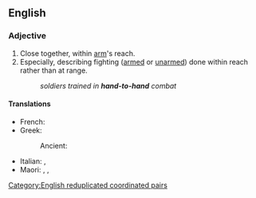 ==English==

===Adjective===
{{en-adj|-|head=[[hand]]-to-hand}}

# Close together, within [[arm]]'s reach. {{rfex|en}} <!--when is this ever used NOT about fighting?-->
# Especially, describing fighting ([[armed]] or [[unarmed]]) done within reach rather than at range.
#: ''soldiers trained in '''hand-to-hand''' combat''

====Translations====
{{trans-top|fighting done within reach rather than at range}}
* French: {{t+|fr|corps à corps}}
* Greek:
*: Ancient: {{t|grc|αὐτοσχεδόν}} {{qualifier|adverb}}
{{trans-mid}}
* Italian: {{t+|it|corpo a corpo}}, {{t|it|all'arma bianca}}
* Maori: {{t|mi|taumātakitahi}}, {{t|mi|tautakitahi}}, {{t|mi|tautaumātakitahi}}
{{trans-bottom}}

[[Category:English reduplicated coordinated pairs]]